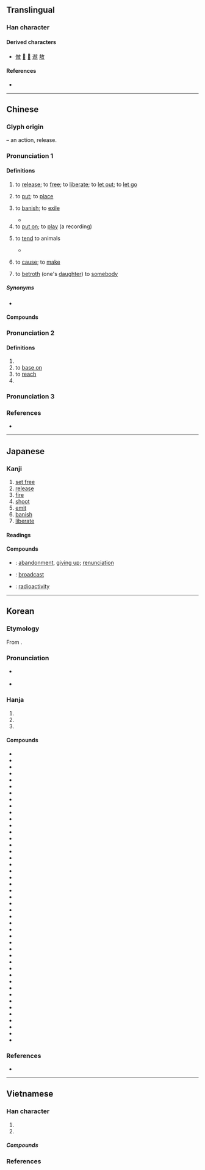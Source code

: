{{character info}}
==Translingual==
{{stroke order|strokes=8}}

===Han character===
{{Han char|rn=66|rad=攴|as=04|sn=8|four=08240|canj=YSOK|ids=⿰方攵}}

====Derived characters====
* [[倣]] [[𤊦]] [[𥓴]] [[䢟]] [[敖]]

====References====
* {{Han ref|kx=0469.030|dkj=13133|dj=0818.050|hdz=21451.110|uh=653E|ud=25918|bh=A9F1|bd=43505}}

----

==Chinese==
{{zh-forms}}

===Glyph origin===
{{Han etym}}
{{Han compound|方|攴|alt2=攵|t2=hand, action|ls=psc|c1=p|c2=s}} – an action, release.

===Pronunciation 1===
{{zh-pron
|m=fàng
|m-s=fang4
|c=fong3
|c-t=fong1
|g=fong4
|h=pfs=piong/fong;gd=biong4/fong4
|h_note=piong - vernacular; fong - literary
|j=fon3
|mb=bo̤̿ng/huo̤̿ng
|mb_note=bo̤̿ng - vernacular; huo̤̿ng - literary
|md=buóng/huóng
|md_note=buóng - vernacular; huóng - literary
|mn=ml,jj,tw:pàng/ml,jj,tw:hàng/ml,jj,tw:hòng
|mn_note=pàng - vernacular; hàng - vernacular (“to swell”, also written as 胮); hòng - literary
|mn-t=bang3/huang3
|mn-t_note=bang3 - vernacular; huang3 - literary
|w=2faan
|x=fan4
|mc=2
|oc=2,2
|ma=y
|cat=v
}}

====Definitions====
{{zh-hanzi}}

# to [[release]]; to [[free]]; to [[liberate]]; to [[let out]]; to [[let go]]
#: {{zh-x|放 鞭炮|to '''set off''' firecrackers}}
# to [[put]]; to [[place]]
#: {{zh-x|把 書本 放 在 桌子{zi} 上{shang}。|'''Place''' the books on the desk.}}
# {{zh-o}} to [[banish]]; to [[exile]]
#* {{zh-x|^齊 ^宣-王 問 曰：「^湯 放 ^桀，^武王 伐 ^紂，有 諸？」|[[w:King Xuan of Qi|King Xuan of Qi]] asked, saying, 'Was it so, that [[w:Tang of Shang|Tang]] banished [[w:Jie of Xia|Jie]], and that [[w:King Wu of Zhou|King Wu]] smote [[w:King Zhou of Shang|Zhou]]?'|ref=Mencius-L}}
# to [[put on]]; to [[play]] (a recording)
#: {{zh-x|放 音樂|to '''play''' music}}
# to [[tend]] to animals
#* {{quote-book|zh|year=1949|editor={{lw|zh|林漢達}}|quotee={{lang|zh|劉廷雙}}|chapter={{lang|zh|文盲農民的成績}}|title={{lang|zh|新文字手冊}} (Sin Wenz Shouce)|trans-title=|edition=1st|publisher={{lang|zh|中華書局出版}} (Zhonghua Shugy Chuban)|pageurl=|page=29}}
#*: {{lang|zh|{{ruby|[我](Wo)[從](cung)[八歲](ba-suei)[到](dao)[十一](sh-i)[歲](suei)，[在](zai)[堡](Pu)[石](Sh)[圖](Tu)[張](Zhang)[洪貴](Hung-guei)[家](gia)'''[放](Fang)[&#32;](&#40;fang&#41;)'''[豬](Zhu)[&#32;](&#40;zhu&#41;)，[二](r)[年](nian)。[十一](Sh-i)[歲](suei)[到](dao)[十三](sh-san)[歲](suei)，[在](zai)[茂林](Maolin)[東](dung)[孟移屯](Mengjituen)[劉](Liu)[長春](Chang-Chuen)[家](gia)'''[放](fang)'''[馬](ma)。}}}}
#*:: {{zh-x|我 從 八-歲 到 十一-歲，在 ^堡{pù}石圖 @^張.^洪貴 家 放豬，二-年。十一-歲 到 十三-歲，在 ^茂林 東 ^孟移屯 @^劉.^長春 家 放馬。|From eight years of age to eleven years of age, I served as a [[swineherd]] for Zhang Honggui at Pushitu for two years. From eleven years of age to thirteen years of age, I served as a [[groom]] for Liu Changchun at East Mengyitun, Maolin.|M-NE}}
# {{zh-o}} to [[cause]]; to [[make]]
# {{lb|zh|Sichuanese}} to [[betroth]] (one's [[daughter]]) to [[somebody]]
#: {{zh-syn|許配}}

=====Synonyms=====
* {{sense|to place}}
{{zh-dial}}

====Compounds====
{{zh-der|放屁|放射性|寄放|大放厥詞|休牛放馬|弧放電|大放厥辭|宏放|心花怒放|停放|大放異采|下放|存放|性開放|大放光明|彈性放假|奔放|天放|劈牌放對|不放心|仙人放屁|含苞待放|怒放|公地放領|得錢賣放|安放|不放鬆|含苞未放|大放盤|州官放火|展放|不放逸|尖端放電|小放牛|一床三放|奢放|大放悲聲|大放異彩|外放|亂放炮|含苞欲放|吊放聲納|平放|投放|放誕不羈|放肆荒唐|放假|放蕩不羈|放逐|放下屠刀|收放自如|放下身段|放誕風流|毛寶放龜|放蕩任氣|燃放|放歌|放堂|放著|放量|放刁|放牧|放燈|放熱反應|疏放|放情丘壑|放睡|放魚入海|放馬後砲|放誕詭僻|放年學|放稅|有的放矢|放翁|放言高論|放手|放包袱|放縱不拘|放船|放寬|放映室|放緩|放賞|放野|放牛歸馬|放心不下|放養|放縱不羈|放二四|放赦|放恣|殺人放火|放山雞|放生會|放人一馬|放散|放刁撒潑|放夜|放射汙染|放膽|放羊|拆放市場|放鷹逐犬|放死放活|放風箏|撒放|放腳|捉放曹|放棄|放野鵓鴿|放水鴨|摩頂放踵|排放|放射|抒放|放斷鷂|放印子錢|放射化學|放映|放下臉|放手一搏|放倒身|放響炮|放手銃|放精神著|放過一馬|放翻|放乖|放屁添風|放魚|放口風|放懷|生放|放慢線兒|放溜|放在眼裡|放告|放平|放入|放災|播放|放鴿子|放小菜兒|放浪不羈|放富差貧|放賴|放映影幕|放頭|放風|放黨|放話|放肆|放粥|放冷箭|放腳隊|放款|放眼望去|放寬心|放桄兒|放尊重|放屁文字|放帳|百花齊放|牧放|放花|放定|放屁辣臊|放來生債|放眼|放乖潑|放射源|海洋放流|放大率|放良書|擔保放款|放牛吃草|放命|放勛|放解|放心|放水燈|放眼天下|放虎自衛|盤放|放在心上|放囊的|放虎歸山|放生|擺放|放步|放水火|放射線|放黜|放鷹|放缺|放停|放置|放大器|放屏|放下黑臉|放重|放空炮|放煙幕|放大|放馬過來|放意|放任自流|放進|放爆竹|放焰口|放工|放京債|放懞掙|放過|放龍入海|放療|放火|放潑|放青|放紛|盛放|放告牌|放飯流歠|放免|白放|放縱|狂放|抵押放款|放誕|放浪形骸|放對|放曠|撒騷放屁|放榜|放浪|放倒|放空|放影機|放邪火|放箭|牧牛放馬|放假日|放任行為|放學|放走|放歹|放映機|投資放款|放春|活期放款|流放|放洋|放獵|放債|放聲大哭|施放|放出手眼|無的放矢|放行|放番|押放|放牛班|放刁把濫|發放|放淤|歸馬放牛|放電|放封|放聲|放言|放牌|放屁蟲|放領|放牧地|放慢|放哨|放盤|放口|放冷炮|放良|放人|放牧業|放肆話|放血|放河燈|桀逆放恣|放臣|曠放|放開|撒潑放刁|放蕩弛縱|放任|放頭牌|放響馬|放鞭炮|放青苗|放野火|放達|放車|放賑|放蕩|放荒|放花炮|放花兒|放線|放空氣|放目|放狂乖|放炮|放水|放氣|放晴|放意暢懷|放大鏡|放下|放鬆|攙放|放參|放牛|誕放|耕地放領|開放系統|解放軍|開放電路|行放|釋放|縱放心猿|解放區|頓放|馬放南山|素放|輝光放電|飛放|粗放農業|見兔放鷹|解放|酣放|綻放|鳴放運動|驗放|驁放|買放|開放醫院|頹放|索放|豪放雄邁|賣放|貼放|置放|開放舞臺|開放空間|開放|豪放派|錄放影機|跌蕩放言|豪奢放逸|豪放不羈|豪放|自由放任|縱放|倒放|放教}}

===Pronunciation 2===
{{zh-pron
|m=fǎng
|c=fong2
|dial=n
|mc=1
|oc=1,1
|cat=v,pn
}}

====Definitions====
{{zh-hanzi}}

# {{zh-alt-form|仿|to imitate; to resemble}}
# to [[base on]]
# to [[reach]]
# {{surname|zh}}

===Pronunciation 3===
{{zh-see|方|v}}

{{zh-cat|Beginning}}

===References===
* {{R:yue:mfccd}}

----

==Japanese==

===Kanji===
{{ja-kanji|grade=3|rs=攴04}}

# [[set free]]
# [[release]]
# [[fire]]
# [[shoot]]
# [[emit]]
# [[banish]]
# [[liberate]]

====Readings====
{{ja-readings
|goon=ほう
|kanon=ほう
|kun=はな-す, はな-つ, はな-れる, ほう-る, ゆる-す
}}

====Compounds====
{{der-top|Compounds}}
* {{ja-r|放棄|ほうき}}: [[abandonment]], [[giving up]]; [[renunciation]]
* {{ja-r|放送|ほうそう}}: [[broadcast]]
* {{ja-r|放射能|ほうしゃのう}}: [[radioactivity]]
{{der-bottom}}

----

==Korean==

===Etymology===
From {{der|ko|ltc|-}} {{ltc-l|放|id=2}}. {{hanja-sinjeung|방|pang}}

===Pronunciation===
* {{sense|in {{ko-l|방학|放學}}}} {{ko-hanja-pron|방}}
* {{sense|to release; to shoot; to banish; etc.}} {{ko-hanja-pron|방|l=y}}

===Hanja===
{{ko-hanja-search}}
{{ko-hanja|놓다|놓을|방}}

# {{hanja form of|방|to [[release]]; to [[let go]]; to [[emit]]}}
# {{hanja form of|방|to [[shoot]]; to [[fire]]}}
# {{hanja form of|방|to [[banish]]; to [[exile]]}}

====Compounds====
{{der-top3|Compounds}}
* {{ko-l|방송|放送}}
* {{ko-l|개방|開放}}
* {{ko-l|방치|放置}}
* {{ko-l|방만|放漫}}
* {{ko-l|해방|解放}}
* {{ko-l|석방|釋放}}
* {{ko-l|방기|放棄}}
* {{ko-l|방영|放映}}
* {{ko-l|방종|放縱}}
* {{ko-l|방학|放學}}
* {{ko-l|추방|追放}}
* {{ko-l|방출|放出}}
* {{ko-l|방심|放心}}
* {{ko-l|방면|放免}}
* {{ko-l|방자|放恣}}
* {{ko-l|방과|放課}}
* {{ko-l|방임|放任}}
* {{ko-l|방류|放流}}
* {{ko-l|방화|放火}}
* {{ko-l|방탕|放蕩}}
* {{ko-l|방자|放資}}
* {{ko-l|방전|放電}}
* {{ko-l|방랑|放浪}}
* {{ko-l|민방|民放}}
* {{ko-l|훈방|訓放}}
* {{ko-l|방념|放念}}
* {{ko-l|방뇨|放尿}}
* {{ko-l|방가|放歌}}
* {{ko-l|방렬|放列}}
* {{ko-l|방목|放牧}}
* {{ko-l|방사|放射}}
* {{ko-l|소방|疏放}}
* {{ko-l|결방|決放}}
* {{ko-l|단방|單放}}
* {{ko-l|방생|放生}}
* {{ko-l|방축|放畜}}
* {{ko-l|탄방|誕放}}
* {{ko-l|방수|放水}}
* {{ko-l|방열|放熱}}
* {{ko-l|분방|奔放}}
* {{ko-l|방과|放過}}
* {{ko-l|방광|放光}}
* {{ko-l|방량|放良}}
* {{ko-l|방발|放發}}
* {{ko-l|방성|放聲}}
{{der-bottom}}

===References===
* {{R:hanjadoc|4405}}

----

==Vietnamese==

===Han character===
{{vi-readings|rs=攴04
|hanviet=phóng-Trần (1999)
|nom=phúng-btcn, phưng-btcn
}}

# {{han tu form of|phóng|to [[emit]]; to [[launch]]; to [[throw]]; to [[release]]}}
# {{han tu form of|phóng|to [[rush]] [[along]]}}

=====Compounds=====
{{der3|vi
|{{vi-l|解放|giải phóng|}}
|{{vi-l|放火|phóng hoả|}}
|{{vi-l|放生|phóng sinh|}}
|{{vi-l|放釋|phóng thích|}}
|{{vi-l|放射|phóng xạ|}}
|{{vi-l|放大|phóng đại|}}
|{{vi-l|放縱|phóng túng|}}
|{{vi-l|放蕩|phóng đãng|}}
|{{vi-l|放聲|phóng thanh|}}
}}

===References===
<references/>